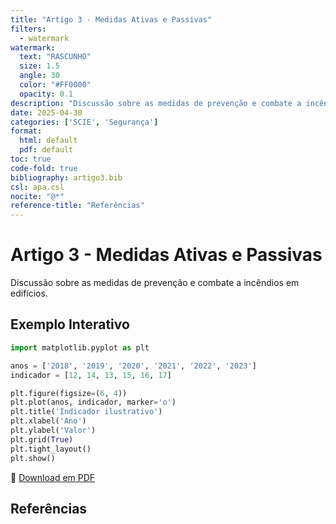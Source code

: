 ```yaml
---
title: "Artigo 3 - Medidas Ativas e Passivas"
filters:
  - watermark
watermark:
  text: "RASCUNHO"
  size: 1.5
  angle: 30
  color: "#FF0000"
  opacity: 0.1
description: "Discussão sobre as medidas de prevenção e combate a incêndios em edifícios."
date: 2025-04-30
categories: ['SCIE', 'Segurança']
format:
  html: default
  pdf: default
toc: true
code-fold: true
bibliography: artigo3.bib
csl: apa.csl
nocite: "@*"
reference-title: "Referências"
---
```


# Artigo 3 - Medidas Ativas e Passivas

Discussão sobre as medidas de prevenção e combate a incêndios em edifícios.

## Exemplo Interativo

::: {.content-visible when-format="html"}

<canvas id="graficoPrecos" width="600" height="400"></canvas>

<script src="https://cdn.jsdelivr.net/npm/chart.js"></script>
<script>
  const ctx = document.getElementById('graficoPrecos').getContext('2d');
  new Chart(ctx, {
    type: 'line',
    data: {
      labels: ['2018', '2019', '2020', '2021', '2022', '2023'],
      datasets: [{
        label: 'Exemplo de Indicador',
        data: [12, 14, 13, 15, 16, 17],
        borderWidth: 2,
        fill: false
      }]
    },
    options: {
      responsive: true,
      plugins: {
        legend: {
          position: 'top'
        },
        title: {
          display: true,
          text: 'Indicador ilustrativo'
        }
      }
    }
  });
</script>

:::

```python
import matplotlib.pyplot as plt

anos = ['2018', '2019', '2020', '2021', '2022', '2023']
indicador = [12, 14, 13, 15, 16, 17]

plt.figure(figsize=(6, 4))
plt.plot(anos, indicador, marker='o')
plt.title('Indicador ilustrativo')
plt.xlabel('Ano')
plt.ylabel('Valor')
plt.grid(True)
plt.tight_layout()
plt.show()
```

📄 [Download em PDF](./index.pdf){target="_blank"}

## Referências
